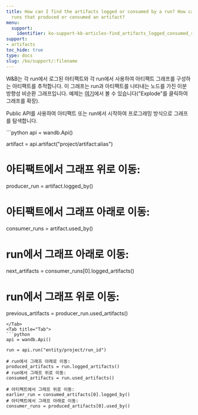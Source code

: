 ```yaml
---
title: How can I find the artifacts logged or consumed by a run? How can I find the
  runs that produced or consumed an artifact?
menu:
  support:
    identifier: ko-support-kb-articles-find_artifacts_logged_consumed_run_find
support:
- artifacts
toc_hide: true
type: docs
slug: /ko/support/:filename
---
```


W&B는 각 run에서 로그된 아티팩트와 각 run에서 사용하여 아티팩트 그래프를 구성하는 아티팩트를 추적합니다. 이 그래프는 run과 아티팩트를 나타내는 노드를 가진 이분 방향성 비순환 그래프입니다. 예제는 [여기](https://wandb.ai/shawn/detectron2-11/artifacts/dataset/furniture-small-val/06d5ddd4deeb2a6ebdd5/graph)에서 볼 수 있습니다("Explode"를 클릭하여 그래프를 확장).

Public API를 사용하여 아티팩트 또는 run에서 시작하여 프로그래밍 방식으로 그래프를 탐색합니다.

<Tabs>
<Tab title="Tab">
```python
api = wandb.Api()

artifact = api.artifact("project/artifact:alias")

# 아티팩트에서 그래프 위로 이동:
producer_run = artifact.logged_by()
# 아티팩트에서 그래프 아래로 이동:
consumer_runs = artifact.used_by()

# run에서 그래프 아래로 이동:
next_artifacts = consumer_runs[0].logged_artifacts()
# run에서 그래프 위로 이동:
previous_artifacts = producer_run.used_artifacts()
```
</Tab>
<Tab title="Tab">
```python
api = wandb.Api()

run = api.run("entity/project/run_id")

# run에서 그래프 아래로 이동:
produced_artifacts = run.logged_artifacts()
# run에서 그래프 위로 이동:
consumed_artifacts = run.used_artifacts()

# 아티팩트에서 그래프 위로 이동:
earlier_run = consumed_artifacts[0].logged_by()
# 아티팩트에서 그래프 아래로 이동:
consumer_runs = produced_artifacts[0].used_by()
```
</Tab>
</Tabs>
